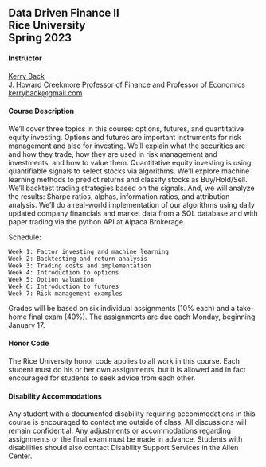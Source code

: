 ## Data Driven Finance II<br>Rice University<br>Spring 2023



#### Instructor

[Kerry Back](http://kerryback.com)
<br>
J. Howard Creekmore Professor of Finance and Professor of Economics<br>
<a href="mailto:kerryback@gmail.com">kerryback@gmail.com</a>

#### Course Description

We'll cover three topics in this course: options, futures, and quantitative equity investing.  Options and futures are important instruments for risk management and also for investing.  We'll explain what the securities are and how they trade, how they are used in risk management and investments, and how to value them.  Quantitative equity investing is using quantifiable signals to select stocks via algorithms.  We'll explore machine learning methods to predict returns and classify stocks as Buy/Hold/Sell.  We'll backtest trading strategies based on the signals.  And, we will analyze the results: Sharpe ratios, alphas, information ratios, and attribution analysis.  We'll do a real-world implementation of our algorithms using daily updated company financials and market data from a SQL database and with paper trading via the python API at Alpaca Brokerage.

Schedule:

    Week 1: Factor investing and machine learning
    Week 2: Backtesting and return analysis
    Week 3: Trading costs and implementation
    Week 4: Introduction to options
    Week 5: Option valuation
    Week 6: Introduction to futures
    Week 7: Risk management examples

Grades will be based on six individual assignments (10% each) and a take-home final exam (40%).  The assignments are due each Monday, beginning January 17.

#### Honor Code

The Rice University honor code applies to all work in this course.  Each student must do his or her own assignments, but it is allowed and in fact encouraged for students to seek advice from each other. 

#### Disability Accommodations

Any student with a documented disability requiring accommodations in this course is encouraged to
contact me outside of class. All discussions will remain confidential. Any adjustments or accommodations
regarding assignments or the final exam must be made in advance. Students with disabilities
should also contact Disability Support Services in the Allen Center.













